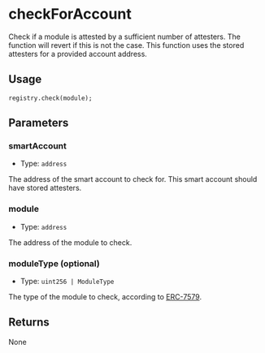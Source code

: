 # checkForAccount

Check if a module is attested by a sufficient number of attesters. The function will revert if this is not the case. This function uses the stored attesters for a provided account address.

## Usage

```solidity copy
registry.check(module);
```

## Parameters

### smartAccount

- Type: `address`

The address of the smart account to check for. This smart account should have stored attesters.

### module

- Type: `address`

The address of the module to check.

### moduleType (optional)

- Type: `uint256 | ModuleType`

The type of the module to check, according to [ERC-7579](https://erc7579.com/).

## Returns

None
